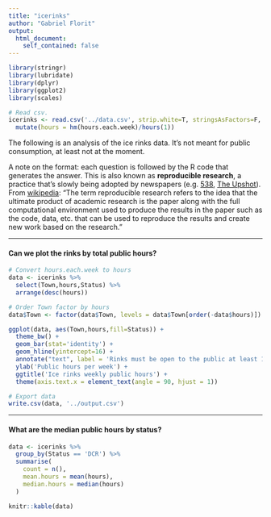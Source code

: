 ```yaml
---
title: "icerinks"
author: "Gabriel Florit"
output:
  html_document:
    self_contained: false
---
```


```r
library(stringr)
library(lubridate)
library(dplyr)
library(ggplot2)
library(scales)

# Read csv.
icerinks <- read.csv('../data.csv', strip.white=T, stringsAsFactors=F, row.names = NULL) %>%
  mutate(hours = hm(hours.each.week)/hours(1))
```

The following is an analysis of the ice rinks data. It's not meant for public consumption, at least not at the moment.

A note on the format: each question is followed by the R code that generates the answer. This is also known as **reproducible research**, a practice that's slowly being adopted by newspapers (e.g. [538](https://github.com/fivethirtyeight/data), [The Upshot](https://github.com/theupshot)). From [wikipedia](http://en.wikipedia.org/wiki/Reproducibility#Reproducible_research): "The term reproducible research refers to the idea that the ultimate product of academic research is the paper along with the full computational environment used to produce the results in the paper such as the code, data, etc. that can be used to reproduce the results and create new work based on the research."

***
#### Can we plot the rinks by total public hours?
```r

# Convert hours.each.week to hours
data <- icerinks %>%
  select(Town,hours,Status) %>%
  arrange(desc(hours))

# Order Town factor by hours
data$Town <- factor(data$Town, levels = data$Town[order(-data$hours)])

ggplot(data, aes(Town,hours,fill=Status)) +
  theme_bw() +
  geom_bar(stat='identity') +
  geom_hline(yintercept=16) +
  annotate("text", label = 'Rinks must be open to the public at least 16 hours per week', x = 1, y = 16.25, size = 5, hjust=0, vjust=0) +
  ylab('Public hours per week') +
  ggtitle('Ice rinks weekly public hours') +
  theme(axis.text.x = element_text(angle = 90, hjust = 1))

# Export data
write.csv(data, '../output.csv')
```

***
#### What are the median public hours by status?
```r
data <- icerinks %>%
  group_by(Status == 'DCR') %>%
  summarise(
    count = n(),
    mean.hours = mean(hours),
    median.hours = median(hours)
  )

knitr::kable(data)
```
